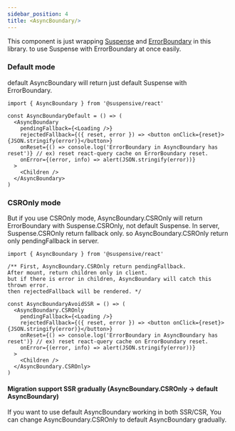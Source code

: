 ```yaml
---
sidebar_position: 4
title: <AsyncBoundary/>
---
```


This component is just wrapping [Suspense](/docs/react/src/Suspense.i18n) and [ErrorBoundary](/docs/react/src/ErrorBoundary.i18n) in this library. to use Suspense with ErrorBoundary at once easily.

### Default mode

default AsyncBoundary will return just default Suspense with ErrorBoundary.

```tsx
import { AsyncBoundary } from '@suspensive/react'

const AsyncBoundaryDefault = () => (
  <AsyncBoundary
    pendingFallback={<Loading />}
    rejectedFallback={({ reset, error }) => <button onClick={reset}>{JSON.stringify(error)}</button>}
    onReset={() => console.log('ErrorBoundary in AsyncBoundary has reset')} // ex) reset react-query cache on ErrorBoundary reset.
    onError={(error, info) => alert(JSON.stringify(error))}
  >
    <Children />
  </AsyncBoundary>
)
```

### CSROnly mode

But if you use CSROnly mode, AsyncBoundary.CSROnly will return ErrorBoundary with Suspense.CSROnly, not default Suspense.
In server, Suspense.CSROnly return fallback only. so AsyncBoundary.CSROnly return only pendingFallback in server.

```tsx
import { AsyncBoundary } from '@suspensive/react'

/** First, AsyncBoundary.CSROnly return pendingFallback.
After mount, return children only in client.
but if there is error in children, AsyncBoundary will catch this thrown error.
then rejectedFallback will be rendered. */

const AsyncBoundaryAvoidSSR = () => (
  <AsyncBoundary.CSROnly
    pendingFallback={<Loading />}
    rejectedFallback={({ reset, error }) => <button onClick={reset}>{JSON.stringify(error)}</button>}
    onReset={() => console.log('ErrorBoundary in AsyncBoundary has reset')} // ex) reset react-query cache on ErrorBoundary reset.
    onError={(error, info) => alert(JSON.stringify(error))}
  >
    <Children />
  </AsyncBoundary.CSROnly>
)
```

#### Migration support SSR gradually (AsyncBoundary.CSROnly -> default AsyncBoundary)

If you want to use default AsyncBoundary working in both SSR/CSR, You can change AsyncBoundary.CSROnly to default AsyncBoundary gradually.
